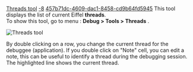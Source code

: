 [[Property:title|Threads tool]]
[[Property:weight|-8]]
[[Property:uuid|457b71dc-4609-dac1-8458-cd9b64fd5945]]
This tool displays the list of current Eiffel '''threads'''. <br/>
To show this tool, go to menu : '''Debug > Tools > Threads''' .
 [[Image:threads-tool|Threads tool]]  
By double clicking on a row, you change the current thread for the debuggee (application). If you double click on "Note" cell, you can edit a note, this can be useful to identify a thread during the debugging session.<br/>
The highlighted line shows the current thread. 





